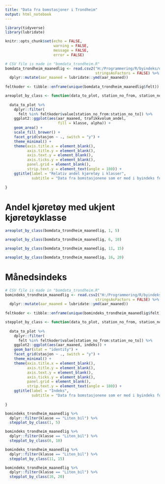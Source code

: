 ```yaml
---
title: "Data fra bomstasjoner i Trondheim"
output: html_notebook
---
```


```r
library(tidyverse)
library(lubridate)

knitr::opts_chunk$set(echo = FALSE,
                      warning = FALSE,
                      message = FALSE,
                      error = FALSE)
```
 

```r
# CSV file is made in "bomdata_trondheim.R"
bomdata_trondheim_maanedlig <- read.csv2("H:/Programmering/R/byindeks/data_index_raw/bomdata_trondheim_maanedlig_new.csv",
                                         stringsAsFactors = FALSE) %>% 
  dplyr::mutate(aar_maaned = lubridate::ymd(aar_maaned))
  
feltkoder <- tibble::enframe(unique(bomdata_trondheim_maanedlig$felt))

areaplot_by_class <- function(data_to_plot, station_no_from, station_no_to) {
  
  data_to_plot %>% 
    dplyr::filter(
      felt %in% feltkoder$value[station_no_from:station_no_to]) %>% 
    ggplot2::ggplot(aes(aar_maaned, trafikkvolum_andel,
                        fill = klasse, alpha)) +
    geom_area() +
    scale_fill_brewer() +
    facet_grid(stasjon ~ ., switch = "y") +
    theme_minimal() +
    theme(axis.title.x = element_blank(),
          axis.title.y = element_blank(),
          axis.text.y = element_blank(),
          axis.ticks.y = element_blank(),
          panel.grid = element_blank(),
          strip.text.y = element_text(angle = 180)) +
    ggtitle(label = "Relativ andel kjøretøy i klasser", 
            subtitle = "Data fra bomstasjonene som er med i byindeks for Trondheim")
  
}
```

# Andel kjøretøy med ukjent kjøretøyklasse

```r
areaplot_by_class(bomdata_trondheim_maanedlig, 1, 5)
```


```r
areaplot_by_class(bomdata_trondheim_maanedlig, 6, 10)
```

```r
areaplot_by_class(bomdata_trondheim_maanedlig, 11, 15)
```


```r
areaplot_by_class(bomdata_trondheim_maanedlig, 16, 20)
```

# Månedsindeks
```r
# CSV file is made in "bomdata_trondheim.R"
bomindeks_trondheim_maanedlig <- read.csv2("H:/Programmering/R/byindeks/data_indexpoints_tidy/bom_maanedsindekser.csv",
                                         stringsAsFactors = FALSE) %>% 
  dplyr::mutate(aar_maaned = lubridate::ymd(aar_maaned))
  
feltkoder <- tibble::enframe(unique(bomindeks_trondheim_maanedlig$felt))

stepplot_by_class <- function(data_to_plot, station_no_from, station_no_to) {
  
  data_to_plot %>% 
    dplyr::filter(
      felt %in% feltkoder$value[station_no_from:station_no_to]) %>% 
    ggplot2::ggplot(aes(aar_maaned, indeks)) +
    geom_bar(stat = "identity") +
    facet_grid(stasjon ~ ., switch = "y") +
    theme_minimal() +
    theme(axis.title.x = element_blank(),
          axis.title.y = element_blank(),
          axis.text.y = element_blank(),
          axis.ticks.y = element_blank(),
          panel.grid = element_blank(),
          strip.text.y = element_text(angle = 180)) +
    ggtitle(label = "Indeks", 
            subtitle = "Data fra bomstasjonene som er med i byindeks for Trondheim")
  
}
```

```r
bomindeks_trondheim_maanedlig %>% 
  dplyr::filter(klasse == "Liten_bil") %>% 
  stepplot_by_class(1, 5)
```

```r
bomindeks_trondheim_maanedlig %>% 
  dplyr::filter(klasse == "Liten_bil") %>% 
  stepplot_by_class(6, 10)
```



```r
bomindeks_trondheim_maanedlig %>% 
  dplyr::filter(klasse == "Liten_bil") %>% 
  stepplot_by_class(11, 15)
```


```r
bomindeks_trondheim_maanedlig %>% 
  dplyr::filter(klasse == "Liten_bil") %>% 
  stepplot_by_class(16, 20)
```



